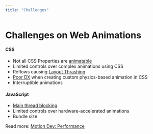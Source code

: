 ```yaml
---
title: "Challenges"
---
```



# <span className='from-yellow-400 to-yellow-500 dark:from-yellow-300 dark:to-yellow-400 bg-linear-to-r bg-clip-text text-transparent'> Challenges </span> on Web Animations

#### CSS
  - Not all CSS Properties are [animatable](https://developer.mozilla.org/en-US/docs/Web/CSS/CSS_animated_properties)
  - Limited controls over complex animations using CSS
  - Reflows causing [Layout Thrashing](https://web.dev/articles/avoid-large-complex-layouts-and-layout-thrashing)
  - [Poor DX](https://linear-easing-generator.netlify.app/) when creating custom physics-based animation in CSS
  - Interruptible animations
#### JavaScript
  - [Main thread blocking](https://web.dev/articles/rendering-performance)
  - Limited controls over hardware-accelerated animations
  - Bundle size


<Footnotes>Read more: <a href="https://motion.dev/docs/performance" target='_blank'>Motion Dev: Performance</a></Footnotes>



